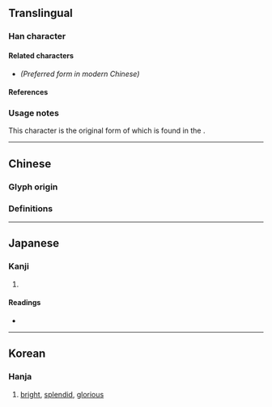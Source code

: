 {{also|熙}}
{{character info}}
==Translingual==

===Han character===
{{Han char|rn=86|rad=火|as=09|sn=13|four=77331|canj=SUF|ids=⿱⿰𦣝巳灬}} <!-- Note: 巸 has two different forms and is inaccurate -->

====Related characters====
* {{l|mul|[[熙]]}} ''(Preferred form in modern Chinese)''

====References====
{{Han ref|kx=0676.170|dkj=19192|dj=1087.210|hdz=32220.131|uh=7155}}

===Usage notes===
This character is the original form of {{l|mul|熙}} which is found in the {{w|Kangxi dictionary}}.

----

==Chinese==

===Glyph origin===
{{Han compound|巸|火|c1=p|c2=s|t2=fire|ls=psc|alt2=灬}}

===Definitions===
{{zh-see|熙|vt}}

----

==Japanese==

===Kanji===
{{ja-kanji|grade=|rs=火09}}

# {{alt form|ja|熙}}

====Readings====
* {{ja-readings|on=[[き]] (ki)|kun=[[ひかり]] (hikari), [[ひかる]] (hikaru)}}

----

==Korean==

===Hanja===
{{ko-hanja|hangeul=희|eumhun=|rv=hui|mr=hŭi|y=huy}}

# [[bright]], [[splendid]], [[glorious]]